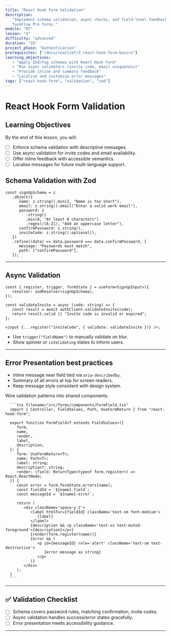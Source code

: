```yaml
---
title: "React Hook Form Validation"
description:
   "Implement schema validation, async checks, and field-level feedback in
   TaskFlow Pro forms."
module: "M7"
lesson: "4"
difficulty: "advanced"
duration: "35"
project_phase: "Authentication"
prerequisites: ["/docs/react/m7/3_react-hook-form-basics"]
learning_objectives:
   - "Apply Zod/Yup schemas with React Hook Form"
   - "Run async validators (invite code, email uniqueness)"
   - "Provide inline and summary feedback"
   - "Localise and customise error messages"
tags: ["react-hook-form", "validation", "zod"]
---
```



# React Hook Form Validation

## Learning Objectives

By the end of this lesson, you will:

-  [ ] Enforce schema validation with descriptive messages.
-  [ ] Use async validation for invite codes and email availability.
-  [ ] Offer inline feedback with accessible semantics.
-  [ ] Localise messages for future multi-language support.

## Schema Validation with Zod

```tsx
const signUpSchema = z
   .object({
      name: z.string().min(2, "Name is too short"),
      email: z.string().email("Enter a valid work email"),
      password: z
         .string()
         .min(8, "At least 8 characters")
         .regex(/[A-Z]/, "Add an uppercase letter"),
      confirmPassword: z.string(),
      inviteCode: z.string().optional(),
   })
   .refine((data) => data.password === data.confirmPassword, {
      message: "Passwords must match",
      path: ["confirmPassword"],
   });
```

---

## Async Validation

```tsx
const { register, trigger, formState } = useForm<SignUpInput>({
   resolver: zodResolver(signUpSchema),
});

const validateInvite = async (code: string) => {
   const result = await authClient.validateInvite(code);
   return result.valid || "Invite code is invalid or expired";
};

<input {...register("inviteCode", { validate: validateInvite })} />;
```

-  Use `trigger("fieldName")` to manually validate on blur.
-  Show spinner or `isValidating` states to inform users.

---

## Error Presentation best practices

-  Inline message near field tied via `aria-describedby`.
-  Summary of all errors at top for screen readers.
-  Keep message style consistent with design system.

<Accordions type='single' className='mt-4'>
   <Accordion title='TaskFlow Pro Enhancements'>
      <p>Wire validation patterns into shared components.</p>

      ```tsx filename="src/forms/components/FormField.tsx"
      import { Controller, FieldValues, Path, UseFormReturn } from "react-hook-form";

      export function FormField<T extends FieldValues>({
         form,
         name,
         render,
         label,
         description,
      }: {
         form: UseFormReturn<T>;
         name: Path<T>;
         label: string;
         description?: string;
         render: (field: ReturnType<typeof form.register>) => React.ReactNode;
      }) {
         const error = form.formState.errors[name];
         const fieldId = `${name}-field`;
         const messageId = `${name}-error`;

         return (
            <div className='space-y-2'>
               <label htmlFor={fieldId} className='text-sm font-medium'>
                  {label}
               </label>
               {description && <p className='text-xs text-muted-foreground'>{description}</p>}
               {render(form.register(name))}
               {error && (
                  <p id={messageId} role='alert' className='text-sm text-destructive'>
                     {error.message as string}
                  </p>
               )}
            </div>
         );
      }
      ```

   </Accordion>
</Accordions>

---

## ✅ Validation Checklist

-  [ ] Schema covers password rules, matching confirmation, invite codes.
-  [ ] Async validation handles success/error states gracefully.
-  [ ] Error presentation meets accessibility guidance.

---

